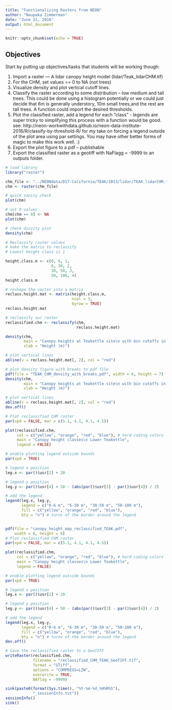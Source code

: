 ```yaml
---
title: "Functionalizing Rasters from NEON"
author: "Naupaka Zimmerman"
date: "June 21, 2016"
output: html_document
---
```


```r
knitr::opts_chunk$set(echo = TRUE)
```

## Objectives

Start by putting up objectives/tasks that students will be working though:

1. Import a raster — A lidar canopy height model (lidar/Teak_lidarCHM.tif)
1. For the CHM, set values == 0 to NA (not trees)
1. Visualize density and plot vertical cutoff lines.
1. Classify the raster according to some distribution – low medium and tall trees. This could be done using a histogram potentially or we could just decide that 6m is generally understory, 10m small trees,and the rest are tall trees. A function could import the desired thresholds. 
1. Plot the classified raster, add a legend for each “class” - legends are super tricky to simplifying this process with a function would be good.  see: http://neon-workwithdata.github.io/neon-data-institute-2016/R/classify-by-threshold-R/ for my take on forcing a legend outside of the plot area using par settings. You may have other better forms of magic to make this work well. :)
1. Export the plot figure to a pdf – publishable
1. Export the classified raster as a geotiff with NaFlagg = -9999 to an outputs folder.

```r
# load library
library("raster")

chm_file <- "../NEONdata/D17-California/TEAK/2013/lidar/TEAK_lidarCHM.tif"
chm <- raster(chm_file)

# quick sanity check
plot(chm)

# set 0 values
chm[chm == 0] <- NA
plot(chm)

# check dinsity plot
density(chm)

# Reclassify raster values
# make the matrix to reclassify
# Lowest height class is 1

height.class.m <- c(0, 6, 1,
					6, 30, 2,
					30, 50, 3,
					50, 100, 4)
height.class.m

# reshape the vector into a matrix
reclass.height.mat <- matrix(height.class.m, 
							 ncol = 3, 
							 byrow = TRUE)
reclass.height.mat

# reclassify our raster
reclassified.chm <- reclassify(chm,
							   reclass.height.mat)

density(chm, 
		main = "Canopy heights at Teakettle site\n with bin cutoffs in red",
		xlab = "Height (m)")

# plot vertical lines
abline(v = reclass.height.mat[, 2], col = "red")

# plot density figure with breaks to pdf file
pdf(file = "TEAK_CHM_density_with_breaks.pdf", width = 6, height = 7)
density(chm, 
		main = "Canopy heights at Teakettle site\n with bin cutoffs in red",
		xlab = "Height (m)")

# plot vertical lines
abline(v = reclass.height.mat[, 2], col = "red")
dev.off()

# Plot reclassified CHM raster
par(xpd = FALSE, mar = c(5.1, 4.1, 4.1, 4.5))

plot(reclassified.chm, 
	 col = c("yellow", "orange", "red", "blue"), # hard coding colors
	 main = "Canopy height classes\n Lower Teakettle",
	 legend = FALSE)

# enable plotting legend outside bounds
par(xpd = TRUE)

# legend x position
leg.x <- par()$usr[2] + 20

# legend y position
leg.y <- par()$usr[4] + 50 - (abs(par()$usr[3] - par()$usr[4]) / 2)

# add the legend
legend(leg.x, leg.y, 
	   legend = c("0-6 m", "6-30 m", "30-50 m", "50-100 m"),
	   fill = c("yellow", "orange", "red", "blue"),
	   bty = "n") # turns of the border around the legend


pdf(file = "canopy_height_map_reclassified_TEAK.pdf",
	width = 6, height = 6)
# Plot reclassified CHM raster
par(xpd = FALSE, mar = c(5.1, 4.1, 4.1, 4.5))

plot(reclassified.chm, 
	 col = c("yellow", "orange", "red", "blue"), # hard coding colors
	 main = "Canopy height classes\n Lower Teakettle",
	 legend = FALSE)

# enable plotting legend outside bounds
par(xpd = TRUE)

# legend x position
leg.x <- par()$usr[2] + 20

# legend y position
leg.y <- par()$usr[4] + 50 - (abs(par()$usr[3] - par()$usr[4]) / 2)

# add the legend
legend(leg.x, leg.y, 
	   legend = c("0-6 m", "6-30 m", "30-50 m", "50-100 m"),
	   fill = c("yellow", "orange", "red", "blue"),
	   bty = "n") # turns of the border around the legend
dev.off()

# Save the reclassified raster to a GeoTIFF
writeRaster(reclassified.chm,
			filename = "reclassified_CHM_TEAK_GeoTIFF.tif",
			format = "GTiff",
			options = "COMPRESS=LZW",
			overwrite = TRUE,
			NAflag = -9999)

sink(paste0(format(Sys.time(), "%Y-%m-%d_%H%M%S"),
			"_sessionInfo.txt"))
sessionInfo()
sink()

```
